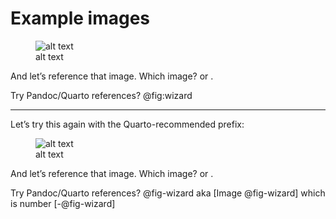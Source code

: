 # Example images

![alt text](../images/wizard.png){#fig:wizard}

And let's reference that image. Which image? \ref{fig:wizard} or \autoref{fig:wizard}.

Try Pandoc/Quarto references? @fig:wizard

---

Let's try this again with the Quarto-recommended prefix:

![alt text](../images/wizard.png){#fig-wizard}

And let's reference that image. Which image? \ref{fig-wizard} or \autoref{fig-wizard}.

Try Pandoc/Quarto references? @fig-wizard aka [Image @fig-wizard] which is number [-@fig-wizard]
